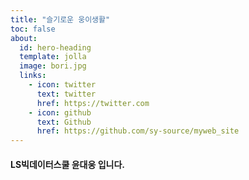 ```yaml
---
title: "슬기로운 웅이생활"
toc: false
about:
  id: hero-heading
  template: jolla
  image: bori.jpg
  links:
    - icon: twitter
      text: twitter
      href: https://twitter.com
    - icon: github
      text: Github
      href: https://github.com/sy-source/myweb_site
---
```

#### LS빅데이터스쿨 윤대웅 입니다.